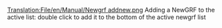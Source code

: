[[Translation:File/en/Manual/Newgrf addnew.png]]
Adding a NewGRF to the active list: double click to add it to the bottom of the active newgrf list